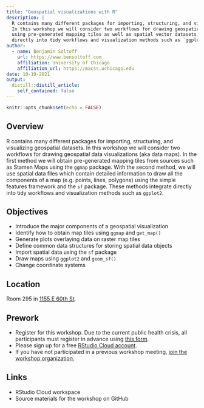 ```yaml
---
title: "Geospatial visualizations with R"
description: |
  R contains many different packages for importing, structuring, and visualizing geospatial datasets.
  In this workshop we will consider two workflows for drawing geospatial data visualizations (aka data maps)
  using pre-generated mapping tiles as well as spatial vector datasets. These methods integrate
  directly into tidy workflows and visualization methods such as `ggplot2`.
author:
  - name: Benjamin Soltoff
    url: https://www.bensoltoff.com
    affiliation: University of Chicago
    affiliation_url: https://macss.uchicago.edu
date: 10-19-2021
output:
  distill::distill_article:
    self_contained: false
---
```



```r
knitr::opts_chunk$set(echo = FALSE)
```

## Overview

R contains many different packages for importing, structuring, and visualizing geospatial datasets. In this workshop we will consider two workflows for drawing geospatial data visualizations (aka data maps). In the first method we will obtain pre-generated mapping tiles from sources such as Stamen Maps using the `ggmap` package. With the second method, we will use spatial data files which contain detailed information to draw all the components of a map (e.g. points, lines, polygons) using the simple features framework and the `sf` package. These methods integrate directly into tidy workflows and visualization methods such as `ggplot2`.

## Objectives

- Introduce the major components of a geospatial visualization
- Identify how to obtain map tiles using `ggmap` and `get_map()`
- Generate plots overlaying data on raster map tiles
- Define common data structures for storing spatial data objects
- Import spatial data using the `sf` package
- Draw maps using `ggplot2` and `geom_sf()`
- Change coordinate systems

## Location

Room 295 in [1155 E 60th St](https://goo.gl/maps/7n7wDsd9mjnfRBtR8).

## Prework

- Register for this workshop. Due to the current public health crisis, all participants must register in advance using [this form](https://forms.gle/DUuSYvCdEa2TR2ZR9).
- Please sign up for a free [RStudio Cloud account](https://rstudio.cloud).
- If you have not participated in a previous workshop meeting, [join the workshop organization.](https://rstudio.cloud/spaces/177434/join?access_code=cGV7c0V8%2Bpr0kFC5NkOX%2FgxNNhIm3PchWX1CjdBf)

## Links

- RStudio Cloud workspace
- Source materials for the workshop on GitHub
